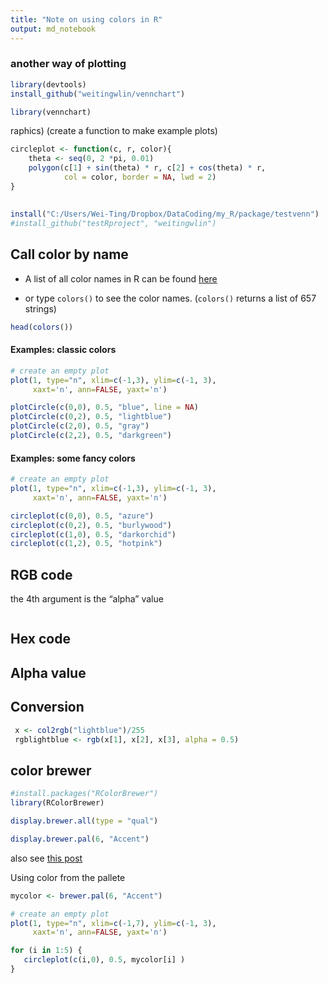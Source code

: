 ```yaml
---
title: "Note on using colors in R"
output: md_notebook
---
```

### another way of plotting
```r
library(devtools)
install_github("weitingwlin/vennchart")

library(vennchart)
```
raphics)
(create a function to make example plots)

```r
circleplot <- function(c, r, color){
    theta <- seq(0, 2 *pi, 0.01)
    polygon(c[1] + sin(theta) * r, c[2] + cos(theta) * r, 
            col = color, border = NA, lwd = 2)
}
```

##
```r
install("C:/Users/Wei-Ting/Dropbox/DataCoding/my_R/package/testvenn")
#install_github("testRproject", "weitingwlin")
```


## Call color by name

* A list of all color names in R can be found [here](http://www.stat.columbia.edu/~tzheng/files/Rcolor.pdf)

* or type `colors()` to see the color names. (`colors()` returns a list of 657 strings)

```r
head(colors())
```



#### Examples: classic colors

```r
# create an empty plot 
plot(1, type="n", xlim=c(-1,3), ylim=c(-1, 3),  
     xaxt='n', ann=FALSE, yaxt='n')

plotCircle(c(0,0), 0.5, "blue", line = NA)
plotCircle(c(0,2), 0.5, "lightblue")
plotCircle(c(2,0), 0.5, "gray")
plotCircle(c(2,2), 0.5, "darkgreen")
```

#### Examples: some fancy colors

```r
# create an empty plot 
plot(1, type="n", xlim=c(-1,3), ylim=c(-1, 3),  
     xaxt='n', ann=FALSE, yaxt='n')

circleplot(c(0,0), 0.5, "azure")
circleplot(c(0,2), 0.5, "burlywood")
circleplot(c(1,0), 0.5, "darkorchid")
circleplot(c(1,2), 0.5, "hotpink")

```


## RGB code

the 4th argument is the "alpha" value

```r

```

## Hex code

## Alpha value


## Conversion

```r
 x <- col2rgb("lightblue")/255
 rgblightblue <- rgb(x[1], x[2], x[3], alpha = 0.5)
```


## color brewer

```r
#install.packages("RColorBrewer")
library(RColorBrewer)
```

```r
display.brewer.all(type = "qual")
```


```r
display.brewer.pal(6, "Accent")
```


also see [this post](https://www.stat.ubc.ca/~jenny/STAT545A/block14_colors.html)

Using color from the pallete

```r
mycolor <- brewer.pal(6, "Accent")
```

```r
# create an empty plot 
plot(1, type="n", xlim=c(-1,7), ylim=c(-1, 3),  
     xaxt='n', ann=FALSE, yaxt='n')

for (i in 1:5) {
   circleplot(c(i,0), 0.5, mycolor[i] ) 
}

```

